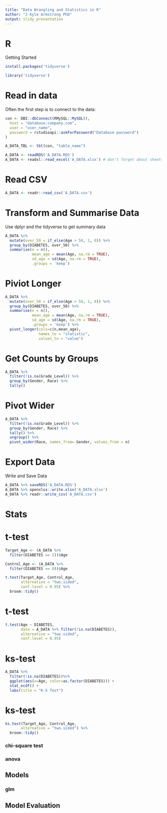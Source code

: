 ```yaml
---
title: "Data Wrangling and Statistics in R"
author: "J Kyle Armstrong PhD"
output: slidy_presentation
---
```



# R

Getting Started

```r
install.packages('tidyverse')
```

```r
library('tidyverse')
```


# Read in data

Often the first step is to connect to the data:

```r

con <- DBI::dbConnect(RMySQL::MySQL(), 
  host = "database.company.com",
  user = "user_name",
  password = rstudioapi::askForPassword("Database password")
)

A_DATA_TBL <- tbl(con, "table_name")

```


```r
A_DATA <- readRDS('A_DATA.RDS')
A_DATA <- readxl::read_excel('A_DATA.xlsx') # don't forget about sheets! 
```

# Read CSV

```r
A_DATA <- readr::read_csv('A_DATA.csv')
```



# Transform and Summarise Data

Use dplyr and the tidyverse to get summary data 

```r
A_DATA %>%
  mutate(over_50 = if_else(Age > 50, 1, 0)) %>%
  group_by(DIABETES, over_50) %>%
  summarise(n = n(),
            mean_age = mean(Age, na.rm = TRUE),
            sd_age = sd(Age, na.rm = TRUE),
            .groups = 'keep')
```

# Piviot Longer

```r
A_DATA %>%
  mutate(over_50 = if_else(Age > 50, 1, 0)) %>%
  group_by(DIABETES, over_50) %>%
  summarise(n = n(),
            mean_age = mean(Age, na.rm = TRUE),
            sd_age = sd(Age, na.rm = TRUE),
            .groups = 'keep') %>%
  pivot_longer(cols=c(n,mean_age),
               names_to = "statistic",
               values_to = "value")
```

# Get Counts by Groups

```r
A_DATA %>%
  filter(!is.na(Grade_Level)) %>%
  group_by(Gender, Race) %>%
  tally()
```

# Pivot Wider

```r
A_DATA %>%
  filter(!is.na(Grade_Level)) %>%
  group_by(Gender, Race) %>%
  tally() %>%
  ungroup() %>%
  pivot_wider(Race, names_from= Gender, values_from = n)
```

# Export Data 

Write and Save Data

```r
A_DATA %>% saveRDS('A_DATA.RDS')
A_DATA %>% openxlsx::write.xlsx('A_DATA.xlsx') 
A_DATA %>% readr::write_csv('A_DATA.csv')
```


# Stats

# t-test
```r
Target_Age <- (A_DATA %>%
  filter(DIABETES == 1))$Age

Control_Age <- (A_DATA %>%
  filter(DIABETES == 0))$Age

t.test(Target_Age, Control_Age,
       alternative = "two.sided",
       conf.level = 0.95) %>%
  broom::tidy()
```


# t-test
```r
t.test(Age ~ DIABETES,
       data = A_DATA %>% filter(!is.na(DIABETES)),
       alternative = "two.sided",
       conf.level = 0.95)
```

# ks-test
```r
A_DATA %>%
  filter(!is.na(DIABETES))%>%
  ggplot(aes(x=Age, color=as.factor(DIABETES))) +
  stat_ecdf() + 
  labs(title = "K-S Test")
```

# ks-test 
```r
ks.test(Target_Age, Control_Age,
       alternative = "two.sided") %>%
  broom::tidy() 
```



### chi-square test

### anova


## Models

### glm


## Model Evaluation

